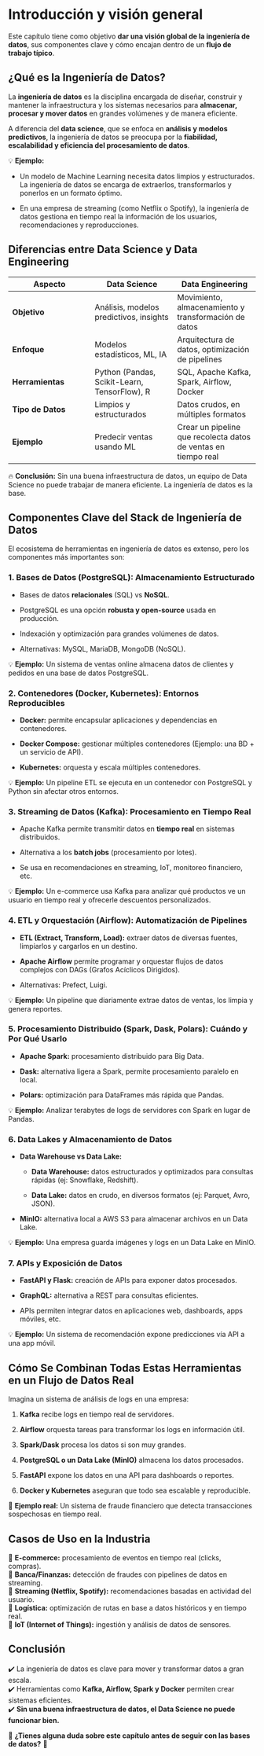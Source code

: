 # Introducción y visión general

Este capítulo tiene como objetivo **dar una visión global de la ingeniería de datos**, sus componentes clave y cómo encajan dentro de un **flujo de trabajo típico**.

## **¿Qué es la Ingeniería de Datos?**

La **ingeniería de datos** es la disciplina encargada de diseñar, construir y mantener la infraestructura y los sistemas necesarios para **almacenar, procesar y mover datos** en grandes volúmenes y de manera eficiente.

A diferencia del **data science**, que se enfoca en **análisis y modelos predictivos**, la ingeniería de datos se preocupa por la **fiabilidad, escalabilidad y eficiencia del procesamiento de datos**.

💡 **Ejemplo:**

-   Un modelo de Machine Learning necesita datos limpios y estructurados. La ingeniería de datos se encarga de extraerlos, transformarlos y ponerlos en un formato óptimo.

-   En una empresa de streaming (como Netflix o Spotify), la ingeniería de datos gestiona en tiempo real la información de los usuarios, recomendaciones y reproducciones.

## **Diferencias entre Data Science y Data Engineering**

| **Aspecto** | **Data Science** | **Data Engineering** |
|----|----|----|
| **Objetivo** | Análisis, modelos predictivos, insights | Movimiento, almacenamiento y transformación de datos |
| **Enfoque** | Modelos estadísticos, ML, IA | Arquitectura de datos, optimización de pipelines |
| **Herramientas** | Python (Pandas, Scikit-Learn, TensorFlow), R | SQL, Apache Kafka, Spark, Airflow, Docker |
| **Tipo de Datos** | Limpios y estructurados | Datos crudos, en múltiples formatos |
| **Ejemplo** | Predecir ventas usando ML | Crear un pipeline que recolecta datos de ventas en tiempo real |

🔥 **Conclusión:** Sin una buena infraestructura de datos, un equipo de Data Science no puede trabajar de manera eficiente. La ingeniería de datos es la base.

## **Componentes Clave del Stack de Ingeniería de Datos**

El ecosistema de herramientas en ingeniería de datos es extenso, pero los componentes más importantes son:

### **1. Bases de Datos (PostgreSQL): Almacenamiento Estructurado**

-   Bases de datos **relacionales** (SQL) vs **NoSQL**.

-   PostgreSQL es una opción **robusta y open-source** usada en producción.

-   Indexación y optimización para grandes volúmenes de datos.

-   Alternativas: MySQL, MariaDB, MongoDB (NoSQL).

💡 **Ejemplo:** Un sistema de ventas online almacena datos de clientes y pedidos en una base de datos PostgreSQL.

### **2. Contenedores (Docker, Kubernetes): Entornos Reproducibles**

-   **Docker:** permite encapsular aplicaciones y dependencias en contenedores.

-   **Docker Compose:** gestionar múltiples contenedores (Ejemplo: una BD + un servicio de API).

-   **Kubernetes:** orquesta y escala múltiples contenedores.

💡 **Ejemplo:** Un pipeline ETL se ejecuta en un contenedor con PostgreSQL y Python sin afectar otros entornos.

### **3. Streaming de Datos (Kafka): Procesamiento en Tiempo Real**

-   Apache Kafka permite transmitir datos en **tiempo real** en sistemas distribuidos.

-   Alternativa a los **batch jobs** (procesamiento por lotes).

-   Se usa en recomendaciones en streaming, IoT, monitoreo financiero, etc.

💡 **Ejemplo:** Un e-commerce usa Kafka para analizar qué productos ve un usuario en tiempo real y ofrecerle descuentos personalizados.

### **4. ETL y Orquestación (Airflow): Automatización de Pipelines**

-   **ETL (Extract, Transform, Load):** extraer datos de diversas fuentes, limpiarlos y cargarlos en un destino.

-   **Apache Airflow** permite programar y orquestar flujos de datos complejos con DAGs (Grafos Acíclicos Dirigidos).

-   Alternativas: Prefect, Luigi.

💡 **Ejemplo:** Un pipeline que diariamente extrae datos de ventas, los limpia y genera reportes.

### **5. Procesamiento Distribuido (Spark, Dask, Polars): Cuándo y Por Qué Usarlo**

-   **Apache Spark:** procesamiento distribuido para Big Data.

-   **Dask:** alternativa ligera a Spark, permite procesamiento paralelo en local.

-   **Polars:** optimización para DataFrames más rápida que Pandas.

💡 **Ejemplo:** Analizar terabytes de logs de servidores con Spark en lugar de Pandas.

### **6. Data Lakes y Almacenamiento de Datos**

-   **Data Warehouse vs Data Lake:**

    -   **Data Warehouse:** datos estructurados y optimizados para consultas rápidas (ej: Snowflake, Redshift).

    -   **Data Lake:** datos en crudo, en diversos formatos (ej: Parquet, Avro, JSON).

-   **MinIO:** alternativa local a AWS S3 para almacenar archivos en un Data Lake.

💡 **Ejemplo:** Una empresa guarda imágenes y logs en un Data Lake en MinIO.

### **7. APIs y Exposición de Datos**

-   **FastAPI y Flask:** creación de APIs para exponer datos procesados.

-   **GraphQL:** alternativa a REST para consultas eficientes.

-   APIs permiten integrar datos en aplicaciones web, dashboards, apps móviles, etc.

💡 **Ejemplo:** Un sistema de recomendación expone predicciones vía API a una app móvil.

## **Cómo Se Combinan Todas Estas Herramientas en un Flujo de Datos Real**

Imagina un sistema de análisis de logs en una empresa:

1.  **Kafka** recibe logs en tiempo real de servidores.

2.  **Airflow** orquesta tareas para transformar los logs en información útil.

3.  **Spark/Dask** procesa los datos si son muy grandes.

4.  **PostgreSQL o un Data Lake (MinIO)** almacena los datos procesados.

5.  **FastAPI** expone los datos en una API para dashboards o reportes.

6.  **Docker y Kubernetes** aseguran que todo sea escalable y reproducible.

🔗 **Ejemplo real:** Un sistema de fraude financiero que detecta transacciones sospechosas en tiempo real.

## **Casos de Uso en la Industria**

🔹 **E-commerce:** procesamiento de eventos en tiempo real (clicks, compras).\
🔹 **Banca/Finanzas:** detección de fraudes con pipelines de datos en streaming.\
🔹 **Streaming (Netflix, Spotify):** recomendaciones basadas en actividad del usuario.\
🔹 **Logística:** optimización de rutas en base a datos históricos y en tiempo real.\
🔹 **IoT (Internet of Things):** ingestión y análisis de datos de sensores.

## **Conclusión**

✔️ La ingeniería de datos es clave para mover y transformar datos a gran escala.\
✔️ Herramientas como **Kafka, Airflow, Spark y Docker** permiten crear sistemas eficientes.\
✔️ **Sin una buena infraestructura de datos, el Data Science no puede funcionar bien.**

💬 **¿Tienes alguna duda sobre este capítulo antes de seguir con las bases de datos?** 🚀